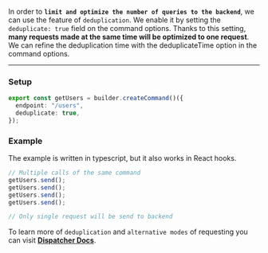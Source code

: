 In order to **`limit and optimize the number of queries to the backend`**, we can use the feature of `deduplication`. We
enable it by setting the `deduplicate: true` field on the command options. Thanks to this setting, **many requests made
at the same time will be optimized to one request**. We can refine the deduplication time with the deduplicateTime
option in the command options.

---

### Setup

```ts
export const getUsers = builder.createCommand()({
  endpoint: "/users",
  deduplicate: true,
});
```

### Example

The example is written in typescript, but it also works in React hooks.

```ts
// Multiple calls of the same command
getUsers.send();
getUsers.send();
getUsers.send();
getUsers.send();

// Only single request will be send to backend
```

To learn more of `deduplication` and `alternative modes` of requesting you can visit
**[Dispatcher Docs](/documentation/02-Core/Dispatcher.mdx#dispatching-modes)**.
